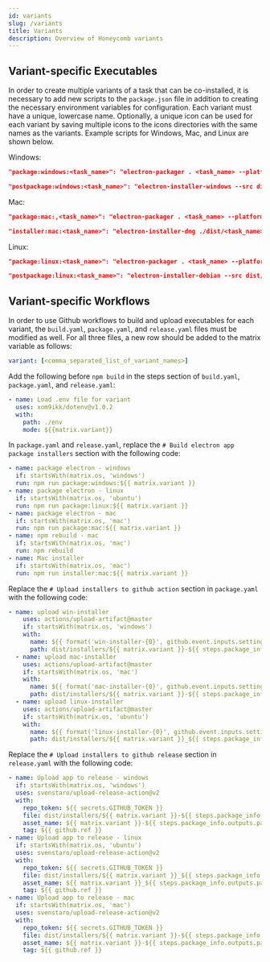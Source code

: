 ---
id: variants
slug: /variants
title: Variants
description: Overview of Honeycomb variants
---

## Variant-specific Executables

In order to create multiple variants of a task that can be co-installed, it is necessary to add new scripts to the `package.json` file in addition to creating the necessary environment variables for configuration. Each variant must have a unique, lowercase name. Optionally, a unique icon can be used for each variant by saving multiple icons to the icons directories with the same names as the variants. Example scripts for Windows, Mac, and Linux are shown below.

Windows:

```json
"package:windows:<task_name>": "electron-packager . <task_name> --platform win32 --arch x64 --icon ./assets/icons/win/<task_name> --out dist/ --overwrite --asar"
```

```json
"postpackage:windows:<task_name>": "electron-installer-windows --src dist/<task_name>-win32-x64/ --dest dist/installers/ --overwrite --homepage https://ccv.brown.edu/ --name <task_name> --exe <task_name>.exe --productName <task_name>"
```

Mac:

```json
"package:mac:,<task_name>": "electron-packager . <task_name> --platform darwin --arch x64 --out dist/ --icon ./assets/icons/mac/<task_name>.icns --overwrite"
```

```json
"installer:mac:<task_name>": "electron-installer-dmg ./dist/<task_name>-darwin-x64/<task_name>.app <task_name>-${npm_package_version} --out ./dist/installers/ --icon ./assets/icons/mac/<task_name>.icns --overwrite"
```

Linux:

```json
"package:linux:<task_name>": "electron-packager . <task_name> --platform linux --arch x64 --icon ./assets/icons/mac/<task_name> --out dist/ --overwrite"
```

```json
"postpackage:linux:<task_name>": "electron-installer-debian --src dist/<task_name>-linux-x64/ --dest dist/installers/ --arch x64 --overwrite --name <task_name> --productName <task_name> --genericName <task_name> --bin <task_name>"
```

## Variant-specific Workflows

In order to use Github workflows to build and upload executables for each variant, the `build.yaml`, `package.yaml`, and `release.yaml` files must be modified as well. For all three files, a new row should be added to the matrix variable as follows:

```yaml
variant: [<comma_separated_list_of_variant_names>]
```

Add the following before `npm build` in the steps section of `build.yaml`, `package.yaml`, and `release.yaml`:

```yaml
- name: Load .env file for variant
  uses: xom9ikk/dotenv@v1.0.2
  with:
    path: ./env
    mode: ${{matrix.variant}}
```

In `package.yaml` and `release.yaml`, replace the `# Build electron app package installers` section with the following code:

```yaml
- name: package electron - windows
  if: startsWith(matrix.os, 'windows')
  run: npm run package:windows:${{ matrix.variant }}
- name: package electron - linux
  if: startsWith(matrix.os, 'ubuntu')
  run: npm run package:linux:${{ matrix.variant }}
- name: package electron - mac
  if: startsWith(matrix.os, 'mac')
  run: npm run package:mac:${{ matrix.variant }}
- name: npm rebuild - mac
  if: startsWith(matrix.os, 'mac')
  run: npm rebuild
- name: Mac installer
  if: startsWith(matrix.os, 'mac')
  run: npm run installer:mac:${{ matrix.variant }}
```

Replace the `# Upload installers to github action` section in `package.yaml` with the following code:

```yaml
- name: upload win-installer
    uses: actions/upload-artifact@master
    if: startsWith(matrix.os, 'windows')
    with:
      name: ${{ format('win-installer-{0}', github.event.inputs.setting) }}
      path: dist/installers/${{ matrix.variant }}-${{ steps.package_info.outputs.package_version }}-setup.exe
  - name: upload mac-installer
    uses: actions/upload-artifact@master
    if: startsWith(matrix.os, 'mac')
    with:
      name: ${{ format('mac-installer-{0}', github.event.inputs.setting) }}
      path: dist/installers/${{ matrix.variant }}-${{ steps.package_info.outputs.package_version }}.dmg
  - name: upload linux-installer
    uses: actions/upload-artifact@master
    if: startsWith(matrix.os, 'ubuntu')
    with:
      name: ${{ format('linux-installer-{0}', github.event.inputs.setting) }}
      path: dist/installers/${{ matrix.variant }}_${{ steps.package_info.outputs.package_version }}_x64.deb
```

Replace the `# Upload installers to github release` section in `release.yaml` with the following code:

```yaml
- name: Upload app to release - windows
  if: startsWith(matrix.os, 'windows')
  uses: svenstaro/upload-release-action@v2
  with:
    repo_token: ${{ secrets.GITHUB_TOKEN }}
    file: dist/installers/${{ matrix.variant }}-${{ steps.package_info.outputs.package_version }}-setup.exe
    asset_name: ${{ matrix.variant }}-${{ steps.package_info.outputs.package_version }}-${{ matrix.setting }}-setup.exe
    tag: ${{ github.ref }}
- name: Upload app to release - linux
  if: startsWith(matrix.os, 'ubuntu')
  uses: svenstaro/upload-release-action@v2
  with:
    repo_token: ${{ secrets.GITHUB_TOKEN }}
    file: dist/installers/${{ matrix.variant }}_${{ steps.package_info.outputs.package_version }}_x64.deb
    asset_name: ${{ matrix.variant }}_${{ steps.package_info.outputs.package_version }}_${{ matrix.setting }}_x64.deb
    tag: ${{ github.ref }}
- name: Upload app to release - mac
  if: startsWith(matrix.os, 'mac')
  uses: svenstaro/upload-release-action@v2
  with:
    repo_token: ${{ secrets.GITHUB_TOKEN }}
    file: dist/installers/${{ matrix.variant }}-${{ steps.package_info.outputs.package_version }}.dmg
    asset_name: ${{ matrix.variant }}-${{ steps.package_info.outputs.package_version }}-${{ matrix.setting }}.dmg
    tag: ${{ github.ref }}
```
